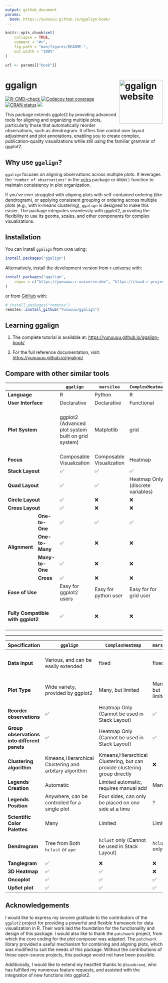 ```yaml
---
output: github_document
params: 
  book: https://yunuuuu.github.io/ggalign-book/
---
```


<!-- README.md is generated from README.Rmd. Please edit that file -->

```r
knitr::opts_chunk$set(
    collapse = TRUE,
    comment = "#>",
    fig.path = "man/figures/README-",
    out.width = "100%"
)
```

```r
url <- params[["book"]]
```

# ggalign <a href="https://yunuuuu.github.io/ggalign/"><img src="man/figures/logo.png" align="right" height="139" alt="ggalign website" /></a>
<!-- badges: start -->
[![R-CMD-check](https://github.com/Yunuuuu/ggalign/actions/workflows/R-CMD-check.yaml/badge.svg)](https://github.com/Yunuuuu/ggalign/actions/workflows/R-CMD-check.yaml)
[![Codecov test coverage](https://codecov.io/gh/Yunuuuu/ggalign/branch/main/graph/badge.svg)](https://app.codecov.io/gh/Yunuuuu/ggalign?branch=main)
[![CRAN status](https://www.r-pkg.org/badges/version/ggalign)](https://CRAN.R-project.org/package=ggalign)
[![](https://cranlogs.r-pkg.org/badges/ggalign)](https://cran.r-project.org/package=ggalign)
<!-- badges: end -->

This package extends ggplot2 by providing advanced tools for aligning and
organizing multiple plots, particularly those that automatically reorder
observations, such as dendrogram. It offers fine control over layout adjustment
and plot annotations, enabling you to create complex, publication-quality
visualizations while still using the familiar grammar of ggplot2. 

## Why use `ggalign`?
`ggalign` focuses on aligning observations across multiple plots. It leverages
the `"number of observations"` in the
[vctrs](https://vctrs.r-lib.org/reference/vec_size.html) package or `NROW()`
function to maintain consistency in plot organization. 

If you've ever struggled with aligning plots with self-contained ordering (like
dendrogram), or applying consistent grouping or ordering across multiple plots
(e.g., with k-means clustering), `ggalign` is designed to make this easier. The
package integrates seamlessly with ggplot2, providing the flexibility to use its
geoms, scales, and other components for complex visualizations. 

## Installation

You can install `ggalign` from `CRAN` using:
```r
install.packages("ggalign")
```

Alternatively, install the development version from
[r-universe](https://yunuuuu.r-universe.dev/ggalign) with:

```r
install.packages("ggalign",
    repos = c("https://yunuuuu.r-universe.dev", "https://cloud.r-project.org")
)
```

or from [GitHub](https://github.com/Yunuuuu/ggalign) with:
```r
# install.packages("remotes")
remotes::install_github("Yunuuuu/ggalign")
```

## Learning ggalign

 1. The complete tutorial is available at: <https://yunuuuu.github.io/ggalign-book/>

 2. For the full reference documentation, visit: <https://yunuuuu.github.io/ggalign/>

## Compare with other similar tools

<table class="table"><thead>
    <tr>
        <th colspan="2"></th>
        <th> <code>ggalign</code> </th>
        <th> <code>marsilea</code> </th>
        <th> <code>ComplexHeatmap</code> </th>
        <th> <code>ggtree</code> </th>
    </tr></thead>
<tbody>
    <tr>
        <td colspan="2"> <strong>Language</strong> </td>
        <td>R</td>
        <td>Python</td>
        <td>R</td>
        <td>R</td>
    </tr>
    <tr>
        <td colspan="2"> <strong>User Interface</strong> </td>
        <td>Declarative</td>
        <td>Declarative</td>
        <td>Functional</td>
        <td>Declarative</td>
    </tr>
    <tr>
        <td colspan="2"> <strong>Plot System</strong> </td>
        <td>ggplot2 (Advanced plot system built on grid system)</td>
        <td>Matplotlib</td>
        <td>grid</td>
        <td>ggplot2 (Advanced plot system built on grid system)</td>
    </tr>
    <tr>
        <td colspan="2"> <strong>Focus</strong> </td>
        <td>Composable Visualization</td>
        <td>Composable Visualization</td>
        <td>Heatmap</td>
        <td>tree Data</td>
    </tr>
    <tr>
        <td colspan="2"> <strong>Stack Layout</strong> </td>
        <td>✅</td>
        <td>✅</td>
        <td>✅</td>
        <td>❌</td>
    </tr>
    <tr>
        <td colspan="2"> <strong>Quad Layout</strong> </td>
        <td>✅</td>
        <td>✅</td>
        <td>Heatmap Only (discrete variables)</td>
        <td>❌</td>
    </tr>
    <tr>
        <td colspan="2"> <strong>Circle Layout</strong> </td>
        <td>✅</td>
        <td>❌</td>
        <td>❌</td>
        <td>✅</td>
    </tr>
    <tr>
        <td colspan="2"> <strong>Cross Layout</strong> </td>
        <td>✅</td>
        <td>❌</td>
        <td>❌</td>
        <td>❌</td>
    </tr>
    <tr>
        <td rowspan="4"> <strong>Alignment</strong> </td>
        <td> <strong>One-to-One</strong> </td>
        <td>✅</td>
        <td>✅</td>
        <td>✅</td>
        <td>✅</td>
    </tr>
    <tr>
        <td> <strong>One-to-Many</strong> </td>
        <td>✅</td>
        <td>❌</td>
        <td>❌</td>
        <td>❌</td>
    </tr>
    <tr>
        <td> <strong>Many-to-One</strong> </td>
        <td>✅</td>
        <td>❌</td>
        <td>❌</td>
        <td>❌</td>
    </tr>
    <tr>
        <td> <strong>Cross</strong> </td>
        <td>✅</td>
        <td>❌</td>
        <td>❌</td>
        <td>❌</td>
    </tr>
    <tr>
        <td colspan="2"> <strong>Ease of Use</strong> </td>
        <td>Easy for ggplot2 users</td>
        <td>Easy for python user</td>
        <td>Easy for for grid user</td>
        <td>Easy for ggplot2 users</td>
    </tr>
    <tr>
        <td colspan="2"> <strong>Fully Compatible with ggplot2</strong> </td>
        <td>✅</td>
        <td>❌</td>
        <td>❌</td>
        <td>Limited Geometric layers support</td>
    </tr>
</tbody></table>

-------------------------------------------------------------------------------

| Specification                                | `ggalign`                                             | `ComplexHeatmap`                                                          | `marsilea`        | `ggtree`                            |
| -------------------------------------------- | ----------------------------------------------------- | ------------------------------------------------------------------------- | ----------------- | ----------------------------------- |
| **Data input**                               | Various, and can be easily extended                   | fixed                                                                     | fixed             | Various, and can be easily extended |
| **Plot Type**                                | Wide variety, provided by ggplot2                     | Many, but limited                                                         | Many, but limited | Limited Geometric layers support    |
| **Reorder observations**                     | ✅                                                    | Heatmap Only (Cannot be used in Stack Layout)                             | ✅                | ✅                                  |
| **Group observations into different panels** | ✅                                                    | Heatmap Only (Cannot be used in Stack Layout)                             | ✅                | ❌                                  |
| **Clustering algorithm**                     | Kmeans,Hierarchical Clustering and arbitary algorithm | Kmeans,Hierarchical Clustering, but can provide clustering group directly | ❌                | ❌                                  |
| **Legends Creation**                         | Automatic                                             | Limited automatic, requires manual add                                    | Manual            | Automatic                           |
| **Legends Position**                         | Anywhere, can be controlled for a single plot         | Four sides, can only be placed on one side at a time                      | ?                 | Anywhere                            |
| **Scientific Color Palettes**                | Many                                                  | Limited                                                                   | Limited           | Many                                |
| **Dendrogram**                               | Tree from Both `hclust` or `ape`                      | `hclust` only (Cannot be used in Stack Layout)                            | `hclust` only     | Tree from Both `hclust` or `ape`    |
| **Tanglegram**                               | ✅                                                    | ❌                                                                        | ❌                | ❌                                  |
| **3D Heatmap**                               | ✅                                                    | ✅                                                                        | ❌                | ❌                                  |
| **Oncoplot**                                 | ✅                                                    | ✅                                                                        | ✅                | ❌                                  |
| **UpSet plot**                               | ✅                                                    | ✅                                                                        | ✅                | ❌                                  |

## Acknowledgements
I would like to express my sincere gratitude to the contributors of the
`ggplot2` project for providing a powerful and flexible framework for data
visualization in R. Their work laid the foundation for the functionality and
design of this package. I would also like to thank the `patchwork` project, from
which the core coding for the plot composer was adapted. The `patchwork` library
provided a useful mechanism for combining and aligning plots, which was modified
to suit the needs of this package. Without the contributions of these
open-source projects, this package would not have been possible.

Additionally, I would like to extend my heartfelt thanks to `@teunbrand`, who
has fulfilled my numerous feature requests, and assisted with the integration of
new functions into ggplot2.
